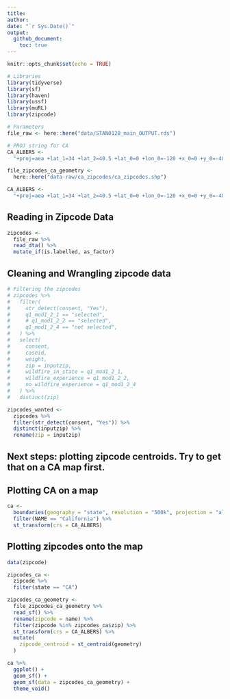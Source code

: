 ```yaml
---
title: 
author: 
date: "`r Sys.Date()`"
output: 
  github_document:
    toc: true
---
```


```r
knitr::opts_chunk$set(echo = TRUE)
```

```r
# Libraries
library(tidyverse)
library(sf)
library(haven)
library(ussf)
library(muRL)
library(zipcode)

# Parameters
file_raw <- here::here("data/STAN0128_main_OUTPUT.rds")

# PROJ string for CA
CA_ALBERS <- 
  "+proj=aea +lat_1=34 +lat_2=40.5 +lat_0=0 +lon_0=-120 +x_0=0 +y_0=-4000000 +ellps=WGS84 +datum=WGS84 +units=m +no_defs"

file_zipcodes_ca_geometry <-
  here::here("data-raw/ca_zipcodes/ca_zipcodes.shp")

CA_ALBERS <- 
  "+proj=aea +lat_1=34 +lat_2=40.5 +lat_0=0 +lon_0=-120 +x_0=0 +y_0=-4000000 +ellps=WGS84 +datum=WGS84 +units=m +no_defs"


```

## Reading in Zipcode Data

```r

zipcodes <-
  file_raw %>% 
  read_dta() %>% 
  mutate_if(is.labelled, as_factor)

```

## Cleaning and Wrangling zipcode data

```r
# Filtering the zipcodes
# zipcodes %>% 
#   filter(
#     str_detect(consent, "Yes"), 
#     q1_mod1_2_1 == "selected", 
#     # q1_mod1_2_2 == "selected", 
#     q1_mod1_2_4 == "not selected", 
#   ) %>% 
#   select(
#     consent, 
#     caseid, 
#     weight, 
#     zip = inputzip, 
#     wildfire_in_state = q1_mod1_2_1, 
#     wildfire_experience = q1_mod1_2_2,
#     no_wildfire_experience = q1_mod1_2_4
#   ) %>% 
#   distinct(zip)

zipcodes_wanted <-
  zipcodes %>% 
  filter(str_detect(consent, "Yes")) %>% 
  distinct(inputzip) %>% 
  rename(zip = inputzip)

```

## Next steps: plotting zipcode centroids. Try to get that on a CA map first. 

## Plotting CA on a map

```r
ca <- 
  boundaries(geography = "state", resolution = "500k", projection = "albers") %>% 
  filter(NAME == "California") %>% 
  st_transform(crs = CA_ALBERS) 

```

## Plotting zipcodes onto the map

```r
data(zipcode)

zipcodes_ca <-
  zipcode %>% 
  filter(state == "CA")

zipcodes_ca_geometry <-
  file_zipcodes_ca_geometry %>% 
  read_sf() %>% 
  rename(zipcode = name) %>% 
  filter(zipcode %in% zipcodes_ca$zip) %>% 
  st_transform(crs = CA_ALBERS) %>% 
  mutate(
    zipcode_centroid = st_centroid(geometry)
  )

ca %>% 
  ggplot() +
  geom_sf() +
  geom_sf(data = zipcodes_ca_geometry) +
  theme_void()

```

